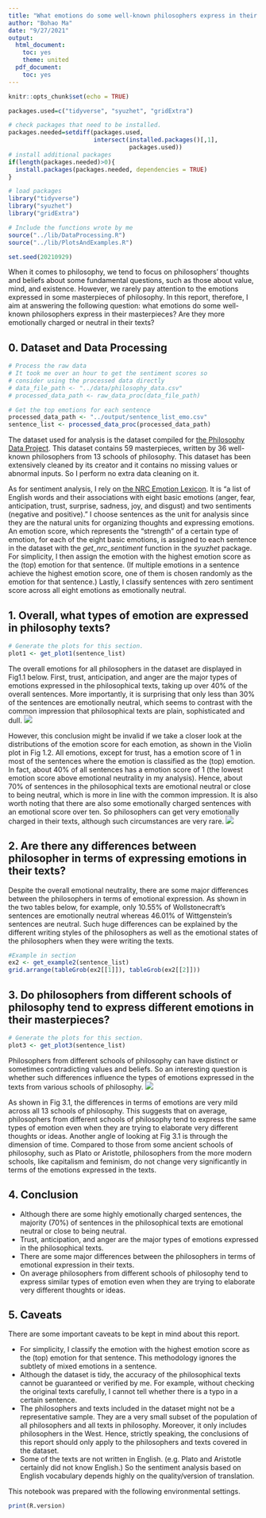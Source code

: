 ```yaml
---
title: "What emotions do some well-known philosophers express in their masterpieces?"
author: "Bohao Ma"
date: "9/27/2021"
output:
  html_document:
    toc: yes
    theme: united
  pdf_document:
    toc: yes
---
```


```r
knitr::opts_chunk$set(echo = TRUE)
```


```r
packages.used=c("tidyverse", "syuzhet", "gridExtra")

# check packages that need to be installed.
packages.needed=setdiff(packages.used, 
                        intersect(installed.packages()[,1], 
                                  packages.used))
# install additional packages
if(length(packages.needed)>0){
  install.packages(packages.needed, dependencies = TRUE)
}

# load packages
library("tidyverse")
library("syuzhet")
library("gridExtra")

# Include the functions wrote by me
source("../lib/DataProcessing.R")
source("../lib/PlotsAndExamples.R")

set.seed(20210929)
```

When it comes to philosophy, we tend to focus on philosophers' thoughts and beliefs about some fundamental questions, such as those about value, mind, and existence. However, we rarely pay attention to the emotions expressed in some masterpieces of philosophy. In this report, therefore, I aim at answering the following question: what emotions do some well-known philosophers express in their masterpieces? Are they more emotionally charged or neutral in their texts?

## 0. Dataset and Data Processing
```r
# Process the raw data
# It took me over an hour to get the sentiment scores so
# consider using the processed data directly
# data_file_path <- "../data/philosophy_data.csv"
# processed_data_path <- raw_data_proc(data_file_path)

# Get the top emotions for each sentence
processed_data_path <- "../output/sentence_list_emo.csv"
sentence_list <- processed_data_proc(processed_data_path)
```

The dataset used for analysis is the dataset compiled for [the Philosophy Data Project](http://www.philosophydata.com/). This dataset contains 59 masterpieces, written by 36 well-known philosophers from 13 schools of philosophy. This dataset has been extensively cleaned by its creator and it contains no missing values or abnormal inputs. So I perform no extra data cleaning on it.

As for sentiment analysis, I rely on [the NRC Emotion Lexicon](https://saifmohammad.com/WebPages/NRC-Emotion-Lexicon.htm). It is "a list of English words and their associations with eight basic emotions (anger, fear, anticipation, trust, surprise, sadness, joy, and disgust) and two sentiments (negative and positive)." I choose sentences as the unit for analysis since they are the natural units for organizing thoughts and expressing emotions. An emotion score, which represents the "strength" of a certain type of emotion, for each of the eight basic emotions, is assigned to each sentence in the dataset with the *get_nrc_sentiment* function in the *syuzhet* package. For simplicity, I then assign the emotion with the highest emotion score as the (top) emotion for that sentence. (If multiple emotions in a sentence achieve the highest emotion score, one of them is chosen randomly as the emotion for that sentence.) Lastly, I classify sentences with zero sentiment score across all eight emotions as emotionally neutral. 

## 1. Overall, what types of emotion are expressed in philosophy texts?

```r
# Generate the plots for this section.
plot1 <- get_plot1(sentence_list)
```

The overall emotions for all philosophers in the dataset are displayed in Fig1.1 below. First, trust, anticipation, and anger are the major types of emotions expressed in the philosophical texts, taking up over 40% of the overall sentences. More importantly, it is surprising that only less than 30% of the sentences are emotionally neutral, which seems to contrast with the common impression that philosophical texts are plain, sophisticated and dull.
![](../figs/Fig1.1.jpeg)

However, this conclusion might be invalid if we take a closer look at the distributions of the emotion score for each emotion, as shown in the Violin plot in Fig 1.2. All emotions, except for trust, has a emotion score of 1 in most of the sentences where the emotion is classified as the (top) emotion. In fact, about 40% of all sentences has a emotion score of 1 (the lowest emotion score above emotional neutrality in my analysis). Hence, about 70% of sentences in the philosophical texts are emotional neutral or close to being neutral, which is more in line with the common impression. It is also worth noting that there are also some emotionally charged sentences with an emotional score over ten. So philosophers can get very emotionally charged in their texts, although such circumstances are very rare.
![](../figs/Fig1.2.jpeg)

## 2. Are there any differences between philosopher in terms of expressing emotions in their texts?

Despite the overall emotional neutrality, there are some major differences between the philosophers in terms of emotional expression. As shown in the two tables below, for example, only 10.55% of Wollstonecraft's sentences are emotionally neutral whereas 46.01% of Wittgenstein's sentences are neutral. Such huge differences can be explained by the different writing styles of the philosophers as well as the emotional states of the philosophers when they were writing the texts.
```r
#Example in section
ex2 <- get_example2(sentence_list)
grid.arrange(tableGrob(ex2[[1]]), tableGrob(ex2[[2]]))
```

## 3. Do philosophers from different schools of philosophy tend to express different emotions in their masterpieces? 
```r
# Generate the plots for this section.
plot3 <- get_plot3(sentence_list)
```
Philosophers from different schools of philosophy can have distinct or sometimes contradicting values and beliefs. So an interesting question is whether such differences influence the types of emotions expressed in the texts from various schools of philosophy.
![](../figs/Fig3.1.jpeg)

As shown in Fig 3.1, the differences in terms of emotions are very mild across all 13 schools of philosophy. This suggests that on average, philosophers from different schools of philosophy tend to express the same types of emotion even when they are trying to elaborate very different thoughts or ideas. 
Another angle of looking at Fig 3.1 is through the dimension of time. Compared to those from some ancient schools of philosophy, such as Plato or Aristotle, philosophers from the more modern schools, like capitalism and feminism, do not change very significantly in terms of the emotions expressed in the texts.

## 4. Conclusion

* Although there are some highly emotionally charged sentences, the majority (70%) of sentences in the philosophical texts are emotional neutral or close to being neutral.
* Trust, anticipation, and anger are the major types of emotions expressed in the philosophical texts.
* There are some major differences between the philosophers in terms of emotional expression in their texts.
* On average philosophers from different schools of philosophy tend to express similar types of emotion even when they are trying to elaborate very different thoughts or ideas.

## 5. Caveats
There are some important caveats to be kept in mind about this report.

* For simplicity, I classify the emotion with the highest emotion score as the (top) emotion for that sentence. This methodology ignores the subtlety of mixed emotions in a sentence. 
* Although the dataset is tidy, the accuracy of the philosophical texts cannot be guaranteed or verified by me. For example, without checking the original texts carefully, I cannot tell whether there is a typo in a certain sentence.
* The philosophers and texts included in the dataset might not be a representative sample. They are a very small subset of the population of all philosophers and all texts in philosophy. Moreover, it only includes philosophers in the West. Hence, strictly speaking, the conclusions of this report should only apply to the philosophers and texts covered in the dataset.
* Some of the texts are not written in English. (e.g. Plato and Aristotle certainly did not know English.) So the sentiment analysis based on English vocabulary depends highly on the quality/version of translation.

This notebook was prepared with the following environmental settings.

```r
print(R.version)
```
